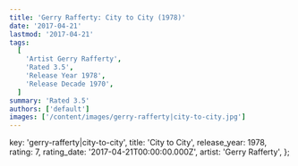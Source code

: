 ```yaml
---
title: 'Gerry Rafferty: City to City (1978)'
date: '2017-04-21'
lastmod: '2017-04-21'
tags:
  [
    'Artist Gerry Rafferty',
    'Rated 3.5',
    'Release Year 1978',
    'Release Decade 1970',
  ]
summary: 'Rated 3.5'
authors: ['default']
images: ['/content/images/gerry-rafferty|city-to-city.jpg']
---
```


  key: 'gerry-rafferty|city-to-city',
  title: 'City to City',
  release_year: 1978,
  rating: 7,
  rating_date: '2017-04-21T00:00:00.000Z',
  artist: 'Gerry Rafferty',
};

<MusicRating data={data} />

